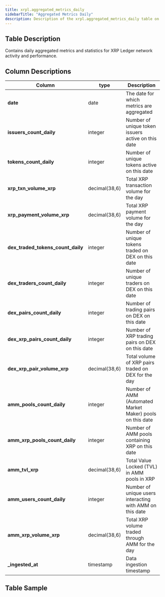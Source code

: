```yaml
---
title: xrpl.aggregated_metrics_daily
sidebarTitle: "Aggregated Metrics Daily"
description: Description of the xrpl.aggregated_metrics_daily table on Dune
---
```


## Table Description
Contains daily aggregated metrics and statistics for XRP Ledger network activity and performance.

## Column Descriptions

| **Column** | **type** | **Description** |
| --- | --- | --- |
| **date** | date | The date for which metrics are aggregated |
| **issuers_count_daily** | integer | Number of unique token issuers active on this date |
| **tokens_count_daily** | integer | Number of unique tokens active on this date |
| **xrp_txn_volume_xrp** | decimal(38,6) | Total XRP transaction volume for the day |
| **xrp_payment_volume_xrp** | decimal(38,6) | Total XRP payment volume for the day |
| **dex_traded_tokens_count_daily** | integer | Number of unique tokens traded on DEX on this date |
| **dex_traders_count_daily** | integer | Number of unique traders on DEX on this date |
| **dex_pairs_count_daily** | integer | Number of trading pairs on DEX on this date |
| **dex_xrp_pairs_count_daily** | integer | Number of XRP trading pairs on DEX on this date |
| **dex_xrp_pair_volume_xrp** | decimal(38,6) | Total volume of XRP pairs traded on DEX for the day |
| **amm_pools_count_daily** | integer | Number of AMM (Automated Market Maker) pools on this date |
| **amm_xrp_pools_count_daily** | integer | Number of AMM pools containing XRP on this date |
| **amm_tvl_xrp** | decimal(38,6) | Total Value Locked (TVL) in AMM pools in XRP |
| **amm_users_count_daily** | integer | Number of unique users interacting with AMM on this date |
| **amm_xrp_volume_xrp** | decimal(38,6) | Total XRP volume traded through AMM for the day |
| **_ingested_at** | timestamp | Data ingestion timestamp |

## Table Sample


<TableSample tableSchema="xrpl" tableName="aggregated_metrics_daily" /> 